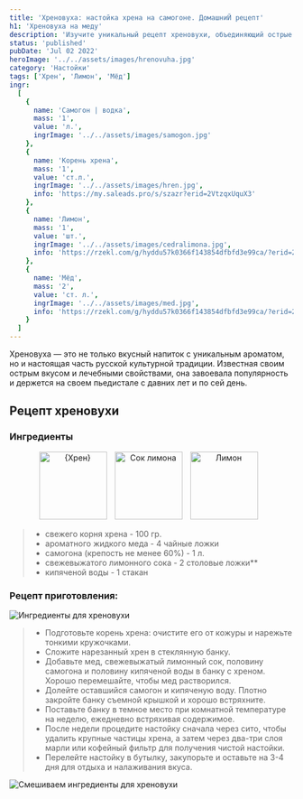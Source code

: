 ```yaml
---
title: 'Хреновуха: настойка хрена на самогоне. ДомашниЙ рецепт'
h1: 'Хреновуха на меду'
description: 'Изучите уникальный рецепт хреновухи, объединяющий острые нотки хрена, сладость меда и свежесть лимонного сока в качестве важнейших ингредиентов. Узнайте, как создать этот ароматный напиток на основе самогона и оцените его вкусовые качества, сочетающиеся с русской культурной традицией.'
status: 'published'
pubDate: 'Jul 02 2022'
heroImage: '../../assets/images/hrenovuha.jpg'
category: 'Настойки'
tags: ['Хрен', 'Лимон', 'Мёд']
ingr:
  [
    {
      name: 'Самогон | водка',
      mass: '1',
      value: 'л.',
      ingrImage: '../../assets/images/samogon.jpg'
    },
    {
      name: 'Корень хрена',
      mass: '1',
      value: 'ст.л.',
      ingrImage: '../../assets/images/hren.jpg',
      info: 'https://my.saleads.pro/s/szazr?erid=2VtzqxUquX3'
    },
	{
      name: 'Лимон',
      mass: '1',
      value: 'шт.',
      ingrImage: '../../assets/images/cedralimona.jpg',
	  info: 'https://rzekl.com/g/hyddu57k0366f143854dfbfd3e99ca/?erid=25H8d7vbP8SRTvH4QP3RzP&ulp=https%3A%2F%2Fmegamarket.ru%2Fcatalog%2F%3Fq%3D%25D0%25BB%25D0%25B8%25D0%25BC%25D0%25BE%25D0%25BD'
    },
    {
      name: 'Мёд',
      mass: '2',
      value: 'ст. л.',
      ingrImage: '../../assets/images/med.jpg',
	  info: 'https://rzekl.com/g/hyddu57k0366f143854dfbfd3e99ca/?erid=25H8d7vbP8SRTvH4QP3RzP&ulp=https%3A%2F%2Fmegamarket.ru%2Fcatalog%2F%3Fq%3D%25D0%25BB%25D0%25B8%25D0%25BC%25D0%25BE%25D0%25BD'
    }
  ]
---
```



Хреновуха — это не только вкусный напиток с уникальным ароматом, но и настоящая часть русской культурной традиции. Известная своим острым вкусом и лечебными свойствами, она завоевала популярность и держется на своем пьедистале с давних лет и по сей день.

## Рецепт хреновухи

### Ингредиенты

<p align='center'>
	<Image
		height='120'
		style='display: inline-block; margin-right: 10px;'
		src={img1}
		formats='avif'
		alt='{Хрен}'
	/>
	<Image
		height='120'
		style='display: inline-block; margin-right: 10px;'
		src={img2}
		formats='avif'
		alt='Сок лимона'
	/>
	<Image
		height='120'
		style='display: inline-block; margin-right: 10px;'
		src={img3}
		formats='avif'
		alt='Лимон'
	/>
</p>

> - свежего корня хрена - 100 гр.
> - ароматного жидкого меда - 4 чайные ложки
> - самогона (крепость не менее 60%) - 1 л.
> - свежевыжатого лимонного сока - 2 столовые ложки\*\*
> - кипяченой воды - 1 стакан

### Рецепт приготовления:

<Image src={img4} formats='avif' alt='Ингредиенты для хреновухи' />

> - Подготовьте корень хрена: очистите его от кожуры и нарежьте тонкими кружочками.
> - Сложите нарезанный хрен в стеклянную банку.
> - Добавьте мед, свежевыжатый лимонный сок, половину самогона и половину кипяченой воды в банку с хреном. Хорошо перемешайте, чтобы мед растворился.
> - Долейте оставшийся самогон и кипяченую воду. Плотно закройте банку съемной крышкой и хорошо встряхните.
> - Поставьте банку в темное место при комнатной температуре на неделю, ежедневно встряхивая содержимое.
> - После недели процедите настойку сначала через сито, чтобы удалить крупные частицы хрена, а затем через два-три слоя марли или кофейный фильтр для получения чистой настойки.
> - Перелейте настойку в бутылку, закупорьте и оставьте на 3-4 дня для отдыха и налаживания вкуса.

<Image src={img5} formats='avif' alt='Смешиваем ингредиенты для хреновухи' />
